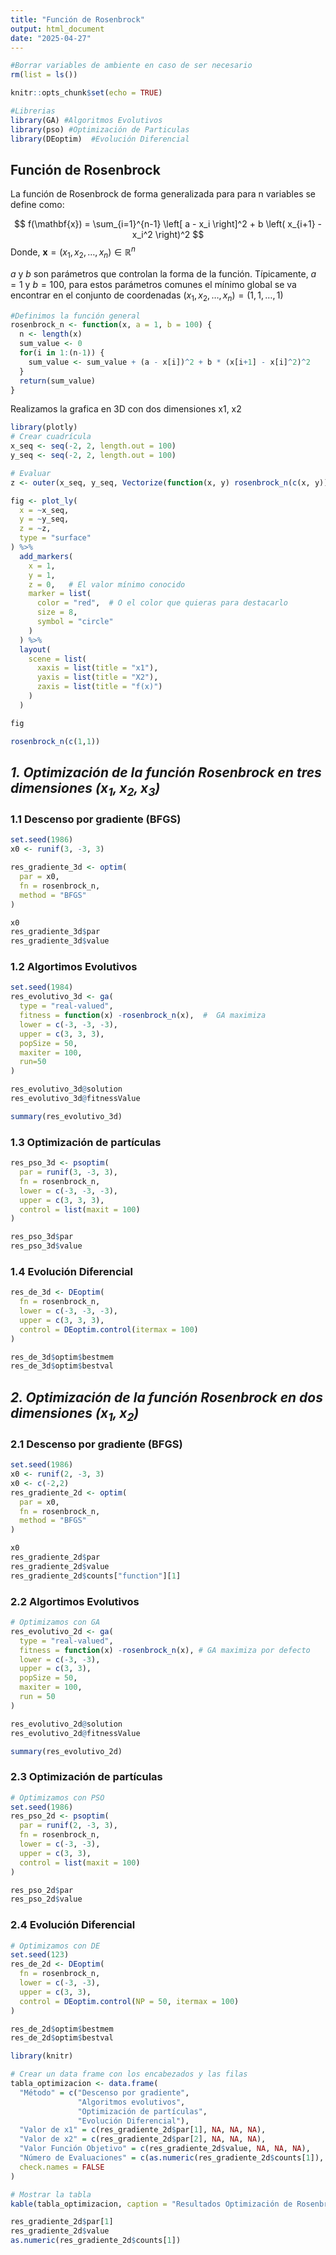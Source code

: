 ```yaml
---
title: "Función de Rosenbrock"
output: html_document
date: "2025-04-27"
---
```


```r
#Borrar variables de ambiente en caso de ser necesario 
rm(list = ls())
```


```r
knitr::opts_chunk$set(echo = TRUE)
```

```r
#Librerias
library(GA) #Algoritmos Evolutivos
library(pso) #Optimización de Particulas
library(DEoptim)  #Evolución Diferencial
```

## Función de Rosenbrock

La función de Rosenbrock de forma generalizada para para n variables se define como:

$$
f(\mathbf{x}) = \sum_{i=1}^{n-1} \left[ a - x_i \right]^2 + b \left( x_{i+1} - x_i^2 \right)^2
$$
Donde, $\mathbf{x} = (x_1, x_2, \ldots, x_n) \in \mathbb{R}^n$

$a$ y $b$ son parámetros que controlan la forma de la función. Típicamente, $a = 1$ y $b=100$, para estos parámetros comunes el mínimo global se va encontrar en el conjunto de coordenadas $(x_1, x_2, \ldots, x_n) = (1, 1, \ldots, 1)$ 

```r
#Definimos la función general
rosenbrock_n <- function(x, a = 1, b = 100) {
  n <- length(x)
  sum_value <- 0
  for(i in 1:(n-1)) {
    sum_value <- sum_value + (a - x[i])^2 + b * (x[i+1] - x[i]^2)^2
  }
  return(sum_value)
}
```

Realizamos la grafica en 3D con dos dimensiones x1, x2

```r
library(plotly)
# Crear cuadrícula
x_seq <- seq(-2, 2, length.out = 100)
y_seq <- seq(-2, 2, length.out = 100)

# Evaluar
z <- outer(x_seq, y_seq, Vectorize(function(x, y) rosenbrock_n(c(x, y))))

fig <- plot_ly(
  x = ~x_seq,
  y = ~y_seq,
  z = ~z,
  type = "surface"
) %>%
  add_markers(
    x = 1,
    y = 1,
    z = 0,   # El valor mínimo conocido
    marker = list(
      color = "red",  # O el color que quieras para destacarlo
      size = 8,
      symbol = "circle"
    )
  ) %>%
  layout(
    scene = list(
      xaxis = list(title = "x1"),
      yaxis = list(title = "X2"),
      zaxis = list(title = "f(x)")
    )
  )

fig
```

```r
rosenbrock_n(c(1,1))
```
## ***1. Optimización de la función Rosenbrock en tres dimensiones $(x_1, x_2, x_3)$***

### **1.1 Descenso por gradiente (BFGS)**

```r
set.seed(1986)
x0 <- runif(3, -3, 3)  

res_gradiente_3d <- optim(
  par = x0,
  fn = rosenbrock_n,
  method = "BFGS"
)

x0
res_gradiente_3d$par
res_gradiente_3d$value

```
### **1.2 Algortimos Evolutivos**

```r
set.seed(1984)
res_evolutivo_3d <- ga(
  type = "real-valued",
  fitness = function(x) -rosenbrock_n(x),  #  GA maximiza
  lower = c(-3, -3, -3),
  upper = c(3, 3, 3),
  popSize = 50,
  maxiter = 100,
  run=50
)

res_evolutivo_3d@solution
res_evolutivo_3d@fitnessValue

summary(res_evolutivo_3d)
```

### **1.3 Optimización de partículas**

```r
res_pso_3d <- psoptim(
  par = runif(3, -3, 3),
  fn = rosenbrock_n,
  lower = c(-3, -3, -3),
  upper = c(3, 3, 3),
  control = list(maxit = 100)
)

res_pso_3d$par
res_pso_3d$value

```
### **1.4 Evolución Diferencial**

```r
res_de_3d <- DEoptim(
  fn = rosenbrock_n,
  lower = c(-3, -3, -3),
  upper = c(3, 3, 3),
  control = DEoptim.control(itermax = 100)
)

res_de_3d$optim$bestmem
res_de_3d$optim$bestval
```
## ***2. Optimización de la función Rosenbrock en dos dimensiones $(x_1, x_2)$***

### **2.1 Descenso por gradiente (BFGS)**

```r
set.seed(1986)
x0 <- runif(2, -3, 3)
x0 <- c(-2,2)
res_gradiente_2d <- optim(
  par = x0,
  fn = rosenbrock_n,
  method = "BFGS"
)

x0
res_gradiente_2d$par
res_gradiente_2d$value
res_gradiente_2d$counts["function"][1]
```
### **2.2 Algortimos Evolutivos**

```r
# Optimizamos con GA
res_evolutivo_2d <- ga(
  type = "real-valued",
  fitness = function(x) -rosenbrock_n(x), # GA maximiza por defecto
  lower = c(-3, -3),
  upper = c(3, 3),
  popSize = 50,
  maxiter = 100,
  run = 50
)

res_evolutivo_2d@solution
res_evolutivo_2d@fitnessValue

summary(res_evolutivo_2d)
```

### **2.3 Optimización de partículas**

```r
# Optimizamos con PSO
set.seed(1986)
res_pso_2d <- psoptim(
  par = runif(2, -3, 3),
  fn = rosenbrock_n,
  lower = c(-3, -3),
  upper = c(3, 3),
  control = list(maxit = 100)
)

res_pso_2d$par
res_pso_2d$value
```
### **2.4 Evolución Diferencial**

```r
# Optimizamos con DE
set.seed(123)
res_de_2d <- DEoptim(
  fn = rosenbrock_n,
  lower = c(-3, -3),
  upper = c(3, 3),
  control = DEoptim.control(NP = 50, itermax = 100)
)

res_de_2d$optim$bestmem
res_de_2d$optim$bestval
```

```r
library(knitr)

# Crear un data frame con los encabezados y las filas
tabla_optimizacion <- data.frame(
  "Método" = c("Descenso por gradiente",
               "Algoritmos evolutivos",
               "Optimización de partículas",
               "Evolución Diferencial"),
  "Valor de x1" = c(res_gradiente_2d$par[1], NA, NA, NA),
  "Valor de x2" = c(res_gradiente_2d$par[2], NA, NA, NA),
  "Valor Función Objetivo" = c(res_gradiente_2d$value, NA, NA, NA),
  "Número de Evaluaciones" = c(as.numeric(res_gradiente_2d$counts[1]), NA, NA, NA),
  check.names = FALSE
)

# Mostrar la tabla
kable(tabla_optimizacion, caption = "Resultados Optimización de Rosenbrock (x1,x2)")
```

```r
res_gradiente_2d$par[1]
res_gradiente_2d$value
as.numeric(res_gradiente_2d$counts[1])

```

